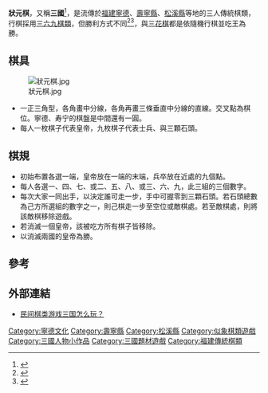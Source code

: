 '''狀元棋'''，又稱'''三國'''<ref>{{Cite web |url=http://www.songxi.gov.cn/cms/html/xzfwz/2013-10-28/1966463533.html |title=松溪民间棋类游戏 |access-date=2014-03-08 |archive-date=2017-09-25 |archive-url=https://web.archive.org/web/20170925223955/http://www.songxi.gov.cn/cms/html/xzfwz/2013-10-28/1966463533.html |dead-url=no }}</ref>，是流傳於[[福建|福建]][[寧德市|寧德]]、[[壽寧縣|壽寧縣]]、[[松溪縣|松溪縣]]等地的三人傳統棋類，行棋採用[[三六九棋類|三六九棋類]]，但勝利方式不同<ref>{{Cite web |url=http://www.fjsq.gov.cn/showtext.asp?ToBook=3179&index=1430& |title=福建省情资料库《寿宁县志》 二、棋　类 |access-date=2013-04-10 |archive-url=https://web.archive.org/web/20160305011010/http://www.fjsq.gov.cn/showtext.asp?ToBook=3179&index=1430& |archive-date=2016-03-05 |dead-url=yes }}</ref><ref>{{Cite web |url=http://www.fjsq.gov.cn/showtext.asp?tobook=3219&index=2019 |title=福建省情资料库 《宁德地区志》一、棋　类 |access-date=2013-04-10 |archive-url=https://web.archive.org/web/20140308175744/http://www.fjsq.gov.cn/showtext.asp?tobook=3219&index=2019 |archive-date=2014-03-08 |dead-url=yes }}</ref>，與[[三花棋|三花棋]]都是依隨機行棋並吃王為勝。

==棋具==
[[File:狀元棋.jpg|thumb]]
*一正三角型，各角畫中分線，各角再畫三條垂直中分線的直線。交叉點為棋位。寧德、寿宁的棋盤是中間還有一圓。
*每人一枚棋子代表皇帝，九枚棋子代表士兵、與三顆石頭。

==棋規==
*初始布置各選一端，皇帝放在一端的末端，兵卒放在近處的九個點。
*每人各選一、四、七、或二、五、八、或三、六、九，此三組的三個數字。
*每次大家一同出手，以決定誰可走一步，手中可握零到三顆石頭。若石頭總數為己方所選組的數字之一，則己棋走一步至空位或敵棋處。若至敵棋處，則將該敵棋移除遊戲。
*若消滅一個皇帝，該被吃方所有棋子皆移除。
*以消滅兩國的皇帝為勝。

==參考==
{{reflist}}
==外部連結==
*[http://zhidao.baidu.com/question/519040581.html?push=ql&group=0 民间棋类游戏三国怎么玩？]
[[Category:寧德文化|Category:寧德文化]]
[[Category:壽寧縣|Category:壽寧縣]]
[[Category:松溪縣|Category:松溪縣]]
[[Category:似象棋類遊戲|Category:似象棋類遊戲]]
[[Category:三國人物小作品|Category:三國人物小作品]]
[[Category:三國題材遊戲|Category:三國題材遊戲]]
[[Category:福建傳統棋類|Category:福建傳統棋類]]